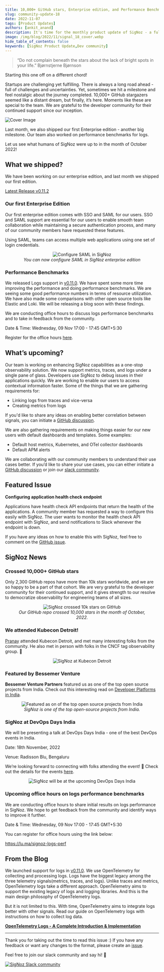 ```yaml
---
title: 10,000+ GitHub stars, Enterprise edition, and Performance Benchmarks - SigNal 18
slug: community-update-18
date: 2022-11-07
tags: [Product Updates]
authors: [ankit_anand]
description: It's time for the monthly product update of SigNoz - a full-stack open-source APM tool. Find out what we've been upto at SigNoz during October, 2022.
image: /img/blog/2022/11/signal_18_cover.webp
hide_table_of_contents: false
keywords: [SigNoz Product Update,Dev community]
---
```

> “Do not complain beneath the stars about the lack of bright spots in your life.”
> Bjørnstjerne Bjørnson

Starting this one off on a different chord!

Startups are challenging yet fulfilling. There is always a long road ahead - full of challenges and uncertainties. Yet, sometimes we hit a milestone and feel nostalgic about the journey completed. 10,000+ GitHub stargazers seemed like a distant dream, but finally, it’s here. Moments like these are special to the team. We are grateful to the developer community for their continued support since our inception.



![Cover Image](/img/blog/2022/11/signal_18_cover.webp)

Last month, we also shipped our first Enterprise edition - another big milestone. Our team also worked on performance benchmarks for logs.

Let us see what humans of SigNoz were up to in the month of October 2022!

## What we shipped?

We have been working on our enterprise edition, and last month we shipped our first edition.

<a href = "https://github.com/SigNoz/signoz/releases/tag/v0.11.2" rel="noopener noreferrer nofollow" target="_blank" >Latest Release v0.11.2</a>

### Our first Enterprise Edition

Our first enterprise edition comes with SSO and SAML for our users. SSO and SAML support are essential for our users to enable smooth team collaboration while maintaining a secure authentication process, and many of our community members have requested these features.

Using SAML, teams can access multiple web applications using one set of login credentials.

<figure data-zoomable align='center'>
    <img src="/img/blog/2022/11/configure-saml.webp" alt="Configure SAML in SigNoz"/>
    <figcaption><i>You can now configure SAML in SigNoz enterprise edition</i></figcaption>
</figure>



### Performance Benchmarks

We released Logs support in <a href = "https://github.com/SigNoz/signoz/releases/tag/v0.11.0" rel="noopener noreferrer nofollow" target="_blank" >v0.11.0</a>. We have spent some more time improving the performance and doing performance benchmarks. We are seeing some good performance numbers in terms of resource utilization. We have also made some comparisons with other open source tools like Elastic and Loki. We will be releasing a blog soon with these findings.

We are conducting office hours to discuss logs performance benchmarks and to take in feedback from the community.

Date & Time: Wednesday, 09 Nov 17:00 - 17:45 GMT+5:30

Register for the office hours <a href = "https://lu.ma/signoz-logs-perf" rel="noopener noreferrer nofollow" target="_blank" >here</a>.

## What’s upcoming?

Our team is working on enhancing SigNoz capabilities as a one-stop observability solution. We now support metrics, traces, and logs under a single pane of glass. Developers use SigNoz to debug issues in their applications quickly. We are working to enable our users to access contextual information faster. Some of the things that we are gathering requirements for:

- Linking logs from traces and vice-versa
- Creating metrics from logs

If you'd like to share any ideas on enabling better correlation between signals, you can initiate a <a href = "https://github.com/SigNoz/signoz/discussions/1694" rel="noopener noreferrer nofollow" target="_blank" >GitHub discussion</a>.

We are also gathering requirements on making things easier for our new users with default dashboards and templates. Some examples:

- Default host metrics, Kubernetes, and OTel collector dashboards
- Default APM alerts

We are collaborating with our community members to understand their use cases better. If you’d like to share your use cases, you can either initiate a <a href = "https://github.com/SigNoz/signoz/discussions/1695" rel="noopener noreferrer nofollow" target="_blank" >GitHub discussion</a> or join our <a href = "https://signoz.io/slack" rel="noopener noreferrer nofollow" target="_blank" >slack community</a>.

## Featured Issue

**Configuring application health check endpoint**

Applications have health check API endpoints that return the health of the applications. A community member has requested a way to configure this easily with SigNoz. The user wants to monitor the health check API endpoint with SigNoz, and send notifications to Slack whenever the endpoint is down.

If you have any ideas on how to enable this with SigNoz, feel free to comment on the <a href = "https://github.com/SigNoz/signoz/issues/1682" rel="noopener noreferrer nofollow" target="_blank" >GitHub issue</a>.

## SigNoz News

### Crossed 10,000+ GitHub stars

Only 2,300 GitHub repos have more than 10k stars worldwide, and we are so happy to be a part of that cohort. We are very grateful to the developer community for their continued support, and it gives strength to our resolve to democratize observability for engineering teams of all sizes.

<figure data-zoomable align='center'>
    <img src="/img/blog/2022/11/signoz_star_history_10k.webp" alt="SigNoz crossed 10k stars on GitHub"/>
    <figcaption><i>Our GitHub repo crossed 10,000 stars in the month of October, 2022.</i></figcaption>
</figure>



### We attended Kubecon Detroit!

<a href = "https://www.linkedin.com/in/pranay01/" rel="noopener noreferrer nofollow" target="_blank" >Pranay</a> attended Kubecon Detroit, and met many interesting folks from the community. He also met in person with folks in the CNCF tag observability group. 🤗

<figure data-zoomable align='center'>
    <img src="/img/blog/2022/11/pranay_kubecon.webp" alt="SigNoz at Kubecon Detroit"/>
</figure>



### Featured by Bessemer Venture

**Bessemer Venture Partners** featured us as one of the top open source projects from India. Check out this interesting read on <a href = "https://www.bvp.com/atlas/developer-platforms-in-india" rel="noopener noreferrer nofollow" target="_blank" >Developer Platforms in India</a>.

<figure data-zoomable align='center'>
    <img src="/img/blog/2022/11/top_open_source_projects.webp" alt="Featured as on of the top open source projects from India"/>
    <figcaption><i>SigNoz is one of the top open-source projects from India.</i></figcaption>
</figure>



### SigNoz at DevOps Days India

We will be presenting a talk at DevOps Days India - one of the best DevOps events in India.

Date: 18th November, 2022

Venue: Radisson Blu, Bengaluru

We’re looking forward to connecting with folks attending the event! 👋 Check out the details for the events <a href = "https://devopsdaysindia.org/" rel="noopener noreferrer nofollow" target="_blank" >here</a>.

<figure data-zoomable align='center'>
    <img src="/img/blog/2022/11/ankit_at_devopsdays_india.webp" alt="SigNoz will be at the upcoming DevOps Days India"/>
</figure>



### Upcoming office hours on logs performance benchmarks

We are conducting office hours to share initial results on logs performance in SigNoz. We hope to get feedback from the community and identify ways to improve it further.

Date & Time: Wednesday, 09 Nov 17:00 - 17:45 GMT+5:30

You can register for office hours using the link below:

<a href = "https://lu.ma/signoz-logs-perf" rel="noopener noreferrer nofollow" target="_blank" >https://lu.ma/signoz-logs-perf</a>

## From the Blog

We launched support for logs in [v0.11.0](https://github.com/SigNoz/signoz/releases/tag/v0.11.0). We use OpenTelemetry for collecting and processing logs. Logs have the biggest legacy among the three telemetry signals(metrics, traces, and logs). Unlike traces and metrics, OpenTelemetry logs take a different approach. OpenTelemetry aims to support the existing legacy of logs and logging libraries. And this is the main design philosophy of OpenTelemetry logs.

But it is not limited to this. With time, OpenTelemetry aims to integrate logs better with other signals. Read our guide on OpenTelemetry logs with instructions on how to collect log data.

**[OpenTelemetry Logs - A Complete Introduction & Implementation](https://signoz.io/blog/opentelemetry-logs/)**

---

Thank you for taking out the time to read this issue :) If you have any feedback or want any changes to the format, please create an <a href = "https://github.com/SigNoz/signoz/issues" rel="noopener noreferrer nofollow" target="_blank" >issue</a>.

Feel free to join our slack community and say hi! 👋

[![SigNoz Slack community](/img/blog/common/join_slack_cta.webp)](https://signoz.io/slack)

